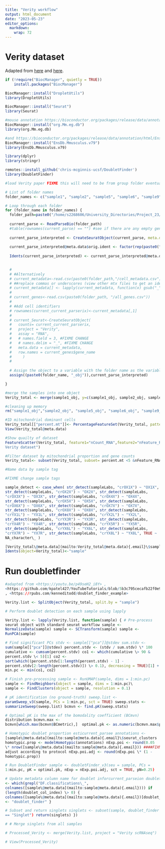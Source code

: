 ```yaml
---
title: "Verity workflow"
output: html_document
date: "2023-05-23"
editor_options: 
  markdown: 
    wrap: 72
---
```


# Verity dataset

Adapted from
[here](https://bioconductor.org/packages/release/bioc/vignettes/DropletUtils/inst/doc/DropletUtils.html#reading-in-10x-genomics-data)
and
[here](https://www.singlecellcourse.org/scrna-seq-analysis-with-bioconductor.html).

```r
if (!require("BiocManager", quietly = TRUE))
    install.packages("BiocManager")

BiocManager::install("DropletUtils")
library(DropletUtils)

BiocManager::install("Seurat")
library(Seurat)

#mouse annotation https://bioconductor.org/packages/release/data/annotation/html/org.Mm.eg.db.html
BiocManager::install("org.Mm.eg.db")
library(org.Mm.eg.db)

#and https://bioconductor.org/packages/release/data/annotation/html/EnsDb.Mmusculus.v79.html
BiocManager::install("EnsDb.Mmusculus.v79")
library(EnsDb.Mmusculus.v79)

library(dplyr)
library(stringr)

remotes::install_github('chris-mcginnis-ucsf/DoubletFinder')
library(DoubletFinder)
```

```r
#load Verity paper FIXME this will need to be from group folder eventually, so amend paths at the start

# List of folder names
folder_names <- c("sample1", "sample2", "sample5", "sample6", "sample9","sample11", )

# Loop through each folder
for (folder_name in folder_names) {
  folder_path=paste0("/home/s2268606/University_Directories/Project_23/Group_data/",folder_name, "/DGE_unfiltered")
  
  current_parse <- ReadParseBio(folder_path)
  #table(rownames(current_parse) == "") #see if there are any empty gene names
  
  current_parse_interpreted <- CreateSeuratObject(current_parse, meta.data = current_metadata, names.delim = "")
  
  current_parse_interpreted@meta.data$orig.ident <- factor(rep(paste0("verity",sample), nrow(current_parse_interpreted@meta.data)))
  
  Idents(current_parse_interpreted) <- current_parse_interpreted@meta.data$orig.ident

  
  # 
  # #Alternatively
  # current_metadata<-read.csv(paste0(folder_path,"/cell_metadata.csv"))
  # ##replace commas or underscores (view other mtx files to get an idea of correct syntax and the head of our data for our current syntax) FIXME
  # current_metadata[] <- lapply(current_metadata, function(x) gsub("_", ",", x))
  # 
  # current_genes<-read.csv(paste0(folder_path, "/all_genes.csv"))
  # 
  # #Add cell identifiers
  # rownames(current_current_parserix)<-current_metadata[,1]
  # 
  # current_Seurat<-CreateSeuratObject(
  #   counts= current_current_parserix,
  #   project = "Verity",
  #   assay = "RNA",
  #   # names.field = 3, #FIXME CHANGE
  #   # names.delim = "_", #FIXME CHANGE
  #   meta.data = current_metadata,
  #   row.names = current_genes$gene_name
  #     )
  # 
  
  # Assign the object to a variable with the folder name as the variable name
  assign((paste0(folder_name, "_obj")),current_parse_interpreted)

}

#merge the samples into one object 
Verity_total <- merge(sample1_obj, y=c(sample1_obj, sample2_obj, sample5_obj, sample6_obj, sample9_obj,sample11_obj), add.cell.ids=c("sample1", "sample2", "sample5", "sample6", "sample9", "sample11"), project="Verity")

#cleaning up memory
rm("sample1_obj","sample2_obj", "sample5_obj", "sample6_obj", "sample9_obj", "sample11_obj")
```

```r
#ID mitochondrial dominant cells 
Verity_total[["percent.mt"]]<- PercentageFeatureSet(Verity_total, pattern = "^mt")
View(Verity_total@meta.data)
```

```r
#Show quailty of dataset 
FeatureScatter(Verity_total, feature1="nCount_RNA",feature2="nFeature_RNA",raster=FALSE)+geom_smooth(method="lm")+ggtitle("Transcripts vs. genes of unfiltered
Verity dataset")
```

```r
#Filter dataset by mitochondrial proportion and gene counts
Verity_total<- subset(Verity_total, subset= percent.mt <5 &nFeature_RNA > .........) #FIXME filter appropriately
```

```r
#Name data by sample tag

#FIXME change sample tags

sample_detect <- case_when( str_detect(sampleLabs, "crOX1X") ~ "OX1X",
str_detect(sampleLabs, "crOX2X") ~ "OX2X", str_detect(sampleLabs,
"crOX3X") ~ "OX3X", str_detect(sampleLabs, "crOX4X") ~ "OX4X",
str_detect(sampleLabs, "crOX5X") ~ "OX5X", str_detect(sampleLabs,
"crOX6X") ~ "OX6X", str_detect(sampleLabs, "crOX7X") ~ "OX7X",
str_detect(sampleLabs, "crOX8X") ~ "OX8X", str_detect(sampleLabs,
"crYX1L") ~ "YX1L", str_detect(sampleLabs, "crYX2L") ~ "YX2L",
str_detect(sampleLabs, "crYX3R") ~ "YX3R", str_detect(sampleLabs,
"crYX4R") ~ "YX4R", str_detect(sampleLabs, "crYX5R") ~ "YX5R",
str_detect(sampleLabs, "crYX6L") ~ "YX6L", str_detect(sampleLabs,
"crYX7R") ~ "YX7R", str_detect(sampleLabs, "crYX8L") ~ "YX8L", TRUE ~
NA_character\_ )

[Verity_total\@meta.data](mailto:Verity_total@meta.data){.email}\$sample<-sample_detect
Idents(object=Verity_total)<-"sample"
```

# Run doubletfinder

```r
#adapted from <https://youtu.be/p49seH2_i8Y> ,
<https://github.com/kpatel427/YouTubeTutorials/blob/5b3c795cecafb22f0e992da069eae2efd6b5cb95/singleCell_doublets.R>
, <https://rpubs.com/kenneditodd/doublet_finder_example>

Verity.list <- SplitObject(Verity_total, split.by = "sample")

# Perform doublet detection on each sample using lapply

Verity.list <- lapply(Verity.list, function(sample) { # Pre-process
seurat object with standard seurat workflow sample <-
NormalizeData(sample) sample <- SCTransform(sample) sample <-
RunPCA(sample)

# Find significant PCs stdv <- sample[["pca"]]@stdev sum.stdv <-
sum(sample[["pca"]]@stdev) percent.stdv <- (stdv / sum.stdv) \* 100
cumulative <- cumsum(percent.stdv) co1 <- which(cumulative \> 90 &
percent.stdv \< 5)[1] co2 <-
sort(which((percent.stdv[1:length(percent.stdv) - 1] -
percent.stdv[2:length(percent.stdv)]) \> 0.1), decreasing = TRUE)[1] + 1
min.pc <- min(co1, co2)

# Finish pre-processing sample <- RunUMAP(sample, dims = 1:min.pc)
sample <- FindNeighbors(object = sample, dims = 1:min.pc)\
sample <- FindClusters(object = sample, resolution = 0.1)

# pK identification (no ground-truth) sweep.list <-
paramSweep_v3(sample, PCs = 1:min.pc, sct = TRUE) sweep.stats <-
summarizeSweep(sweep.list) bcmvn <- find.pK(sweep.stats)

# Optimal pK is the max of the bomodality coefficient (BCmvn)
distribution bcmvn.max <-
bcmvn[which.max(bcmvn$BCmetric),]  optimal.pk <- as.numeric(bcmvn.max$pK)

# Homotypic doublet proportion esticurrent_parsee annotations <-
[sample\@meta.data](mailto:sample@meta.data){.email}\$seurat_clusters
homotypic.prop <- modelHomotypic(annotations) nExp.poi <- round(0.05
\* nrow([sample\@meta.data](mailto:sample@meta.data){.email})) ####FIXME
adjust according to protocol nExp.poi.adj <- round(nExp.poi \* (1 -
homotypic.prop))

# Run DoubletFinder sample <- doubletFinder_v3(seu = sample, PCs =
1:min.pc, pK = optimal.pk, nExp = nExp.poi.adj, sct = TRUE, pN=0.25)

# Update metadata column name for doublet inforcurrent_parseion doublet_col_index
<- which(grepl("DF.classifications\_",
colnames([sample\@meta.data](mailto:sample@meta.data){.email}))) if
(length(doublet_col_index) \> 0) {
colnames([sample\@meta.data](mailto:sample@meta.data){.email})[doublet_col_index]
<- "doublet_finder" }

# Subset and return singlets singlets <- subset(sample, doublet_finder
== "Singlet") return(singlets) })

# # Merge singlets from all samples

# Processed_Verity <- merge(Verity.list, project = "Verity scRNAseq")

# View(Processed_Verity)
```
